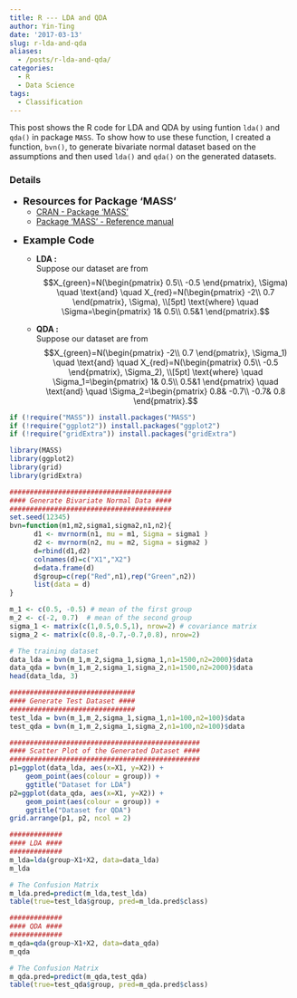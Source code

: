 ```yaml
---
title: R --- LDA and QDA
author: Yin-Ting
date: '2017-03-13'
slug: r-lda-and-qda
aliases: 
  - /posts/r-lda-and-qda/
categories: 
  - R
  - Data Science
tags:
  - Classification
---
```


This post shows the R code for LDA and QDA by using funtion `lda()` and `qda()` in package `MASS`. To show how to use these function, I created a function, `bvn()`, to generate bivariate normal dataset based on the assumptions and then used `lda()` and `qda()` on the generated datasets.

### Details
* **<font size="4">Resources for Package 'MASS'</font>**
    * [CRAN - Package 'MASS'](https://cran.r-project.org/web/packages/MASS/)
    * [Package ‘MASS’ - Reference manual](https://cran.r-project.org/web/packages/MASS/MASS.pdf)

\newline

* **<font size="4"> Example Code </font>** <br />
    * **LDA :** <br />
      Suppose our dataset are from <br />
  $$X_{green}=N(\begin{pmatrix} 0.5\\ -0.5 \end{pmatrix}, \Sigma) \quad
  \text{and} \quad
  X_{red}=N(\begin{pmatrix} -2\\ 0.7 \end{pmatrix}, \Sigma), \\[5pt]
  \text{where} \quad
  \Sigma=\begin{pmatrix} 1&  0.5\\ 0.5&1 \end{pmatrix}.$$

    * **QDA :** <br />
      Suppose our dataset are from <br />
  $$X_{green}=N(\begin{pmatrix} -2\\ 0.7 \end{pmatrix}, \Sigma_1) \quad
  \text{and} \quad
  X_{red}=N(\begin{pmatrix} 0.5\\ -0.5 \end{pmatrix}, \Sigma_2), \\[5pt]
  \text{where} \quad
  \Sigma_1=\begin{pmatrix} 1&  0.5\\ 0.5&1 \end{pmatrix} \quad \text{and} \quad
  \Sigma_2=\begin{pmatrix} 0.8&  -0.7\\ -0.7& 0.8 \end{pmatrix}.$$

```r
if (!require("MASS")) install.packages("MASS")
if (!require("ggplot2")) install.packages("ggplot2")
if (!require("gridExtra")) install.packages("gridExtra")

library(MASS)
library(ggplot2)
library(grid)
library(gridExtra)

########################################
#### Generate Bivariate Normal Data ####
########################################
set.seed(12345)
bvn=function(m1,m2,sigma1,sigma2,n1,n2){
      d1 <- mvrnorm(n1, mu = m1, Sigma = sigma1 )
      d2 <- mvrnorm(n2, mu = m2, Sigma = sigma2 )
      d=rbind(d1,d2)
      colnames(d)=c("X1","X2")
      d=data.frame(d)
      d$group=c(rep("Red",n1),rep("Green",n2))
      list(data = d)
}

m_1 <- c(0.5, -0.5) # mean of the first group
m_2 <- c(-2, 0.7)  # mean of the second group
sigma_1 <- matrix(c(1,0.5,0.5,1), nrow=2) # covariance matrix
sigma_2 <- matrix(c(0.8,-0.7,-0.7,0.8), nrow=2)

# The training dataset
data_lda = bvn(m_1,m_2,sigma_1,sigma_1,n1=1500,n2=2000)$data
data_qda = bvn(m_1,m_2,sigma_1,sigma_2,n1=1500,n2=2000)$data
head(data_lda, 3)

###############################
#### Generate Test Dataset ####
###############################
test_lda = bvn(m_1,m_2,sigma_1,sigma_1,n1=100,n2=100)$data
test_qda = bvn(m_1,m_2,sigma_1,sigma_2,n1=100,n2=100)$data

###############################################
#### Scatter Plot of the Generated Dataset ####
###############################################
p1=ggplot(data_lda, aes(x=X1, y=X2)) +
    geom_point(aes(colour = group)) +
    ggtitle("Dataset for LDA")
p2=ggplot(data_qda, aes(x=X1, y=X2)) +
    geom_point(aes(colour = group)) +
    ggtitle("Dataset for QDA")
grid.arrange(p1, p2, ncol = 2)

#############
#### LDA ####
#############
m_lda=lda(group~X1+X2, data=data_lda)
m_lda

# The Confusion Matrix
m_lda.pred=predict(m_lda,test_lda)
table(true=test_lda$group, pred=m_lda.pred$class)

#############
#### QDA ####
#############
m_qda=qda(group~X1+X2, data=data_qda)
m_qda

# The Confusion Matrix
m_qda.pred=predict(m_qda,test_qda)
table(true=test_qda$group, pred=m_qda.pred$class)
```

